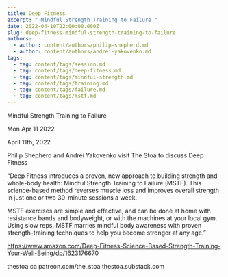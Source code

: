 ```yaml
---
title: Deep Fitness
excerpt: " Mindful Strength Training to Failure "
date: 2022-04-10T22:00:00.000Z
slug: deep-fitness-mindful-strength-training-to-failure
authors:
  - author: content/authors/philip-shepherd.md
  - author: content/authors/andrei-yakovenko.md
tags:
  - tag: content/tags/session.md
  - tag: content/tags/deep-fitness.md
  - tag: content/tags/mindful-strength.md
  - tag: content/tags/training.md
  - tag: content/tags/failure.md
  - tag: content/tags/mstf.md
---
```




 Mindful Strength Training to Failure 

Mon Apr 11 2022

April 11th, 2022

Philip Shepherd and Andrei Yakovenko visit The Stoa to discuss Deep Fitness

“Deep Fitness introduces a proven, new approach to building strength and whole-body health: Mindful Strength Training to Failure (MSTF). This science-based method reverses muscle loss and improves overall strength in just one or two 30-minute sessions a week.

MSTF exercises are simple and effective, and can be done at home with resistance bands and bodyweight, or with the machines at your local gym. Using slow reps, MSTF marries mindful body awareness with proven strength-training techniques to help you become stronger at any age.”

https://www.amazon.com/Deep-Fitness-Science-Based-Strength-Training-Your-Well-Being/dp/1623176670

thestoa.ca
patreon.com/the_stoa
thestoa.substack.com


